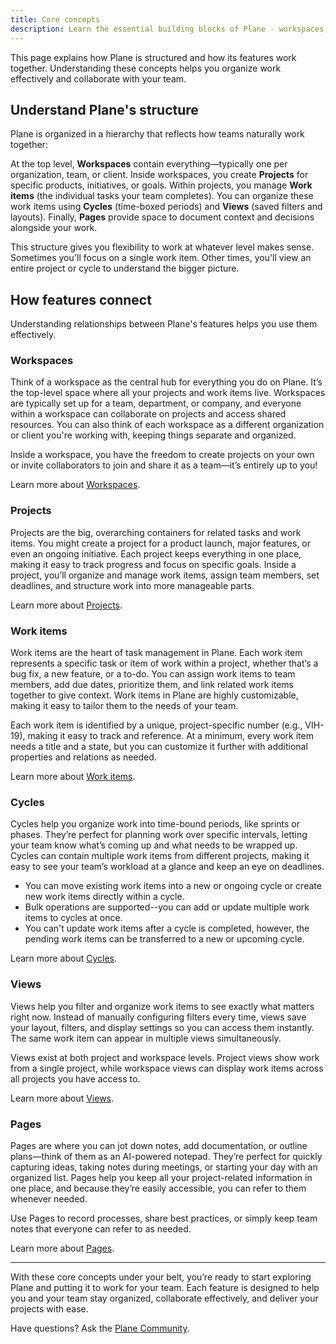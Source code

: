 ```yaml
---
title: Core concepts
description: Learn the essential building blocks of Plane - workspaces, projects, work items, cycles, modules, and pages. Master these concepts to organize your team's workflow effectively.
---
```


This page explains how Plane is structured and how its features work together. Understanding these concepts helps you organize work effectively and collaborate with your team.

## Understand Plane's structure
Plane is organized in a hierarchy that reflects how teams naturally work together:

At the top level, **Workspaces** contain everything—typically one per organization, team, or client. Inside workspaces, you create **Projects** for specific products, initiatives, or goals. Within projects, you manage **Work items** (the individual tasks your team completes). You can organize these work items using **Cycles** (time-boxed periods) and **Views** (saved filters and layouts). Finally, **Pages** provide space to document context and decisions alongside your work.

This structure gives you flexibility to work at whatever level makes sense. Sometimes you'll focus on a single work item. Other times, you'll view an entire project or cycle to understand the bigger picture.

## How features connect
Understanding relationships between Plane's features helps you use them effectively.

### Workspaces

Think of a workspace as the central hub for everything you do on Plane. It’s the top-level space where all your projects and work items live. Workspaces are typically set up for a team, department, or company, and everyone within a workspace can collaborate on projects and access shared resources. You can also think of each workspace as a different organization or client you're working with, keeping things separate and organized.

Inside a workspace, you have the freedom to create projects on your own or invite collaborators to join and share it as a team—it’s entirely up to you!

Learn more about [Workspaces](/core-concepts/workspaces/overview).

### Projects

Projects are the big, overarching containers for related tasks and work items. You might create a project for a product launch, major features, or even an ongoing initiative. Each project keeps everything in one place, making it easy to track progress and focus on specific goals. Inside a project, you’ll organize and manage work items, assign team members, set deadlines, and structure work into more manageable parts.

Learn more about [Projects](/core-concepts/projects/overview).

### Work items

Work items are the heart of task management in Plane. Each work item represents a specific task or item of work within a project, whether that’s a bug fix, a new feature, or a to-do. You can assign work items to team members, add due dates, prioritize them, and link related work items together to give context. Work items in Plane are highly customizable, making it easy to tailor them to the needs of your team.

Each work item is identified by a unique, project-specific number (e.g., VIH-19), making it easy to track and reference. At a minimum, every work item needs a title and a state, but you can customize it further with additional properties and relations as needed.

Learn more about [Work items](/core-concepts/issues).

### Cycles

Cycles help you organize work into time-bound periods, like sprints or phases. They’re perfect for planning work over specific intervals, letting your team know what’s coming up and what needs to be wrapped up. Cycles can contain multiple work items from different projects, making it easy to see your team’s workload at a glance and keep an eye on deadlines.

- You can move existing work items into a new or ongoing cycle or create new work items directly within a cycle.
- Bulk operations are supported--you can add or update multiple work items to cycles at once.
- You can't update work items after a cycle is completed, however, the pending work items can be transferred to a new or upcoming cycle.

Learn more about [Cycles](/core-concepts/cycles).

### Views
Views help you filter and organize work items to see exactly what matters right now. Instead of manually configuring filters every time, views save your layout, filters, and display settings so you can access them instantly. The same work item can appear in multiple views simultaneously.

Views exist at both project and workspace levels. Project views show work from a single project, while workspace views can display work items across all projects you have access to.

Learn more about [Views](/core-concepts/views).

### Pages

Pages are where you can jot down notes, add documentation, or outline plans—think of them as an AI-powered notepad. They’re perfect for quickly capturing ideas, taking notes during meetings, or starting your day with an organized list. Pages help you keep all your project-related information in one place, and because they’re easily accessible, you can refer to them whenever needed.

Use Pages to record processes, share best practices, or simply keep team notes that everyone can refer to as needed.

Learn more about [Pages](/core-concepts/pages/overview).

---

With these core concepts under your belt, you’re ready to start exploring Plane and putting it to work for your team. Each feature is designed to help you and your team stay organized, collaborate effectively, and deliver your projects with ease.

Have questions? Ask the [Plane Community](https://discord.com/invite/29tPNhaV).
